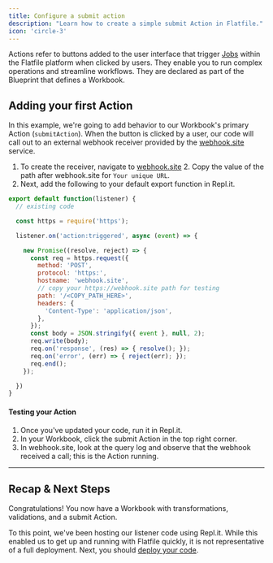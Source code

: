 ```yaml
---
title: Configure a submit action
description: "Learn how to create a simple submit Action in Flatfile."
icon: 'circle-3'
---
```


Actions refer to buttons added to the user interface that trigger <Tooltip tip="Large asynchronous work...">[Jobs](../concepts/jobs)</Tooltip> within the Flatfile platform when clicked by users. They enable you to run complex operations and streamline workflows. They are declared as part of the Blueprint that defines a Workbook.

## Adding your first Action

In this example, we're going to add behavior to our Workbook's primary Action (`submitAction`). When the button is clicked by a user, our code will call out to an external webhook receiver provided by the [webhook.site](https://webhook.site) service.

1. To create the receiver, navigate to [webhook.site](https://webhook.site) 2. Copy the value of the path after webhook.site for `Your unique URL`.
3. Next, add the following to your default export function in Repl.it.

```js index.js
export default function(listener) {
  // existing code

  const https = require('https');

  listener.on('action:triggered', async (event) => {

    new Promise((resolve, reject) => {
      const req = https.request({
        method: 'POST',
        protocol: 'https:',
        hostname: 'webhook.site',
        // copy your https://webhook.site path for testing
        path: '/<COPY_PATH_HERE>',
        headers: {
          'Content-Type': 'application/json',
        },
      });
      const body = JSON.stringify({ event }, null, 2);
      req.write(body);
      req.on('response', (res) => { resolve(); });
      req.on('error', (err) => { reject(err); });
      req.end();
    });

  })
}
```

#### Testing your Action

1. Once you've updated your code, run it in Repl.it.
2. In your Workbook, click the submit Action in the top right corner.
3. In webhook.site, look at the query log and observe that the webhook received a call; this is the Action running.


---

## Recap & Next Steps
Congratulations! You now have a Workbook with transformations, validations, and a submit Action.

To this point, we've been hosting our listener code using Repl.it. While this enabled us to get up and running with Flatfile quickly, it is not representative of a full deployment. Next, you should [deploy your code](../developer-tools/deploying).
